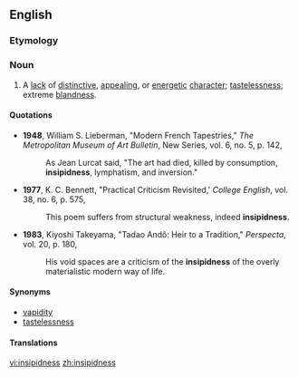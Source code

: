 ==English==

===Etymology===
{{suffix|insipid|ness}}

===Noun===
{{en-noun|-}}

# A [[lack]] of [[distinctive]], [[appealing]], or [[energetic]] [[character]]; [[tastelessness]]; extreme [[blandness]].

====Quotations====
*'''1948''', William S. Lieberman, "Modern French Tapestries," ''The Metropolitan Museum of Art Bulletin'', New Series, vol. 6, no. 5, p. 142,
*:As Jean Lurcat said, "The art had died, killed by consumption, '''insipidness''', lymphatism, and inversion."
*'''1977''', K. C. Bennett, "Practical Criticism Revisited,' ''College English'', vol. 38, no. 6, p. 575,
*:This poem suffers from structural weakness, indeed '''insipidness'''.
*'''1983''', Kiyoshi Takeyama, "Tadao Andô: Heir to a Tradition," ''Perspecta'', vol. 20, p. 180,
*:His void spaces are a criticism of the '''insipidness''' of the overly materialistic modern way of life.

====Synonyms====
* [[vapidity]]
* [[tastelessness]]

====Translations====
{{trans-top|lack of distinctive, appealing, or energetic character}}
{{trans-mid}}
{{trans-bottom}}

[[vi:insipidness]]
[[zh:insipidness]]